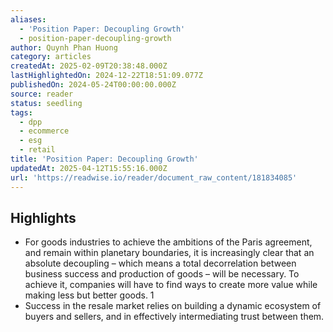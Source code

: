 ```yaml
---
aliases:
  - 'Position Paper: Decoupling Growth'
  - position-paper-decoupling-growth
author: Quynh Phan Huong
category: articles
createdAt: 2025-02-09T20:38:48.000Z
lastHighlightedOn: 2024-12-22T18:51:09.077Z
publishedOn: 2024-05-24T00:00:00.000Z
source: reader
status: seedling
tags:
  - dpp
  - ecommerce
  - esg
  - retail
title: 'Position Paper: Decoupling Growth'
updatedAt: 2025-04-12T15:55:16.000Z
url: 'https://readwise.io/reader/document_raw_content/181834085'
---
```

## Highlights

- For goods industries to achieve the ambitions of the Paris agreement, and remain within planetary boundaries, it is increasingly clear that an absolute decoupling – which means a total decorrelation between business success and production of goods – will be necessary. To achieve it, companies will have to find ways to create more value while making less but better goods.
  1
- Success in the resale market relies on building a dynamic ecosystem of buyers and sellers, and in effectively intermediating trust between them.

